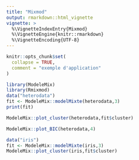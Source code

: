 ```yaml
---
title: "Mixmod"
output: rmarkdown::html_vignette
vignette: >
  %\VignetteIndexEntry{Mixmod}
  %\VignetteEngine{knitr::rmarkdown}
  %\VignetteEncoding{UTF-8}
---
```


```r
knitr::opts_chunk$set(
  collapse = TRUE,
  comment = "exemple d'application"
)
```

```r
library(ModeleMix)
library(Rmixmod)
data("heterodata")
fit <- ModeleMix::modelMixte(heterodata,3)
print(fit)
```
```r
ModeleMix::plot_cluster(heterodata,fit$cluster)
```
```r
ModeleMix::plot_BIC(heterodata,4)
```
```r
data("iris")
fit <- ModeleMix::modelMixte(iris,3)
ModeleMix::plot_cluster(iris,fit$cluster)

```

